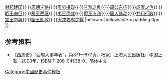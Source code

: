 {{Navbox
|name = 西周歷史事件
|title = [[西周]]历史事件
|state = {{{state|autocollapse}}}
|listclass = hlist
|list1 =[[牧野之战|武王克殷]]{{·}}[[封建制度 (中國)#西周封建|封邦建国]]{{·}}[[二王三恪|周朝三恪]]{{·}}[[周公旦|周公攝政]]{{·}}[[三监之乱]]{{·}}[[周公东征]]{{·}}[[成康之治]]{{·}}[[周昭王|昭王南征]]{{·}}[[周穆王|穆王西征]]{{·}}[[周夷王|夷王伐戎]]{{·}}[[周厉王|厉王专利]]{{·}}[[国人暴动]]{{·}}[[共和 (西周)|共和行政]]{{·}}[[宣王中興]]{{·}}[[周幽王|幽王亂政]]{{·}}[[犬戎攻周之戰]]
|below = {{中國歷史事件|西周}}
|belowstyle = padding:0px
}}<noinclude>

== 参考资料 ==
* 《西周史》“西周大事年表”，第871—877页，杨宽，上海人民出版社，中国上海，2003年，ISBN 7-208-04538-0，简体中文
[[Category:中國歷史事件模板]]
[[Category:西周模板| ]]
[[Category:西周历史事件| ]]
</noinclude>